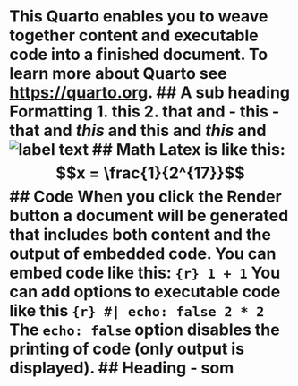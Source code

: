 # This Quarto enables you to weave together content and executable code into a finished document. To learn more about Quarto see <https://quarto.org>. ## A sub heading Formatting 1. this 2. that and - this - that and *this* and **this** and ***this*** and ![label text](/../assets/img/1.jpg "more text") ## Math Latex is like this: $$x = \frac{1}{2^{17}}$$ ## Code When you click the **Render** button a document will be generated that includes both content and the output of embedded code. You can embed code like this: ```{r} 1 + 1 ``` You can add options to executable code like this ```{r} #| echo: false 2 * 2 ``` The `echo: false` option disables the printing of code (only output is displayed). ## Heading - som